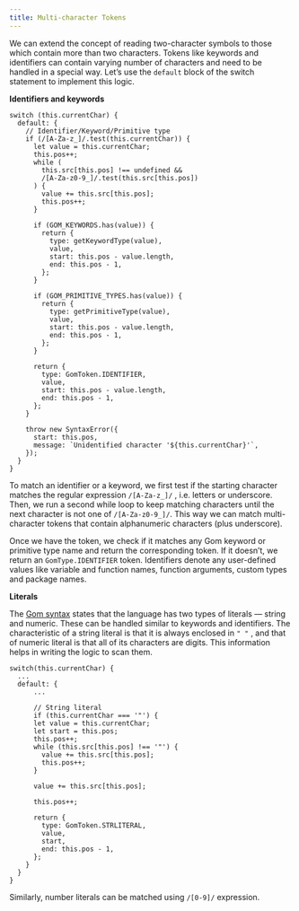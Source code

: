 ```yaml
---
title: Multi-character Tokens
---
```



We can extend the concept of reading two-character symbols to those which contain more than two characters. Tokens like keywords and identifiers can contain varying number of characters and need to be handled in a special way. Let’s use the `default` block of the switch statement to implement this logic.

**Identifiers and keywords**

```tsx
switch (this.currentChar) {
  default: {
    // Identifier/Keyword/Primitive type
    if (/[A-Za-z_]/.test(this.currentChar)) {
      let value = this.currentChar;
      this.pos++;
      while (
        this.src[this.pos] !== undefined &&
        /[A-Za-z0-9_]/.test(this.src[this.pos])
      ) {
        value += this.src[this.pos];
        this.pos++;
      }

      if (GOM_KEYWORDS.has(value)) {
        return {
          type: getKeywordType(value),
          value,
          start: this.pos - value.length,
          end: this.pos - 1,
        };
      }

      if (GOM_PRIMITIVE_TYPES.has(value)) {
        return {
          type: getPrimitiveType(value),
          value,
          start: this.pos - value.length,
          end: this.pos - 1,
        };
      }

      return {
        type: GomToken.IDENTIFIER,
        value,
        start: this.pos - value.length,
        end: this.pos - 1,
      };
    }

    throw new SyntaxError({
      start: this.pos,
      message: `Unidentified character '${this.currentChar}'`,
    });
  }
}
```

To match an identifier or a keyword, we first test if the starting character matches the regular expression `/[A-Za-z_]/` , i.e. letters or underscore. Then, we run a second while loop to keep matching characters until the next character is not one of `/[A-Za-z0-9_]/`. This way we can match multi-character tokens that contain alphanumeric characters (plus underscore).

Once we have the token, we check if it matches any Gom keyword or primitive type name and return the corresponding token. If it doesn’t, we return an `GomType.IDENTIFIER` token. Identifiers denote any user-defined values like variable and function names, function arguments, custom types and package names.

**Literals**

The [Gom syntax](https://www.notion.so/Design-types-semantics-the-Gom-EBNF-grammar-2aac5f5938544cac80dfd3d59f726472?pvs=21) states that the language has two types of literals — string and numeric. These can be handled similar to keywords and identifiers. The characteristic of a string literal is that it is always enclosed in `" "` , and that of numeric literal is that all of its characters are digits. This information helps in writing the logic to scan them.

```tsx
switch(this.currentChar) {
  ...
  default: {
	  ...

	  // String literal
	  if (this.currentChar === '"') {
      let value = this.currentChar;
      let start = this.pos;
      this.pos++;
      while (this.src[this.pos] !== '"') {
        value += this.src[this.pos];
        this.pos++;
      }

      value += this.src[this.pos];

      this.pos++;

      return {
        type: GomToken.STRLITERAL,
        value,
        start,
        end: this.pos - 1,
      };
    }
  }
}
```

Similarly, number literals can be matched using `/[0-9]/` expression.

<LinkCard
  title="gom/src/lexer/index.ts"
  href="https://github.com/gom-lang/gom/blob/main/src/lexer/index.ts"
  description="Entire lexer code for Gom"
/>

